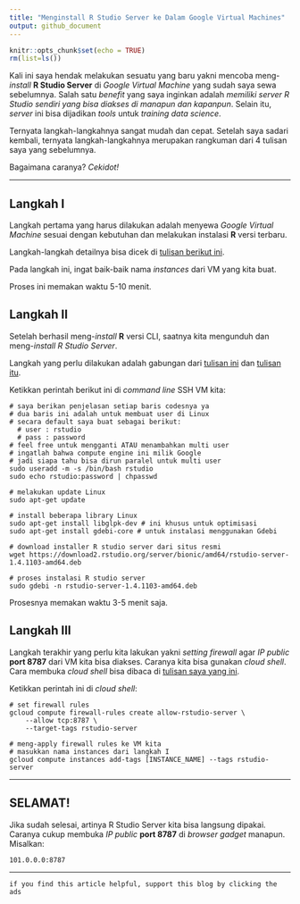 ```yaml
---
title: "Menginstall R Studio Server ke Dalam Google Virtual Machines"
output: github_document
---
```


```r
knitr::opts_chunk$set(echo = TRUE)
rm(list=ls())
```

Kali ini saya hendak melakukan sesuatu yang baru yakni mencoba meng-_install_ __R Studio Server__ di _Google Virtual Machine_ yang sudah saya sewa sebelumnya. Salah satu _benefit_ yang saya inginkan adalah _memiliki server R Studio sendiri yang bisa diakses di manapun dan kapanpun_. Selain itu, _server_ ini bisa dijadikan _tools_ untuk _training data science_.

Ternyata langkah-langkahnya sangat mudah dan cepat. Setelah saya sadari kembali, ternyata langkah-langkahnya merupakan rangkuman dari 4 tulisan saya yang sebelumnya.

Bagaimana caranya? _Cekidot!_

---

## Langkah I

Langkah pertama yang harus dilakukan adalah menyewa _Google Virtual Machine_ sesuai dengan kebutuhan dan melakukan instalasi __R__ versi terbaru.

Langkah-langkah detailnya bisa dicek di [tulisan berikut ini](https://ikanx101.com/blog/vm-cloud/).

Pada langkah ini, ingat baik-baik nama _instances_ dari VM yang kita buat. 

Proses ini memakan waktu 5-10 menit.

## Langkah II

Setelah berhasil meng-_install_ __R__ versi CLI, saatnya kita mengunduh dan meng-_install_ _R Studio Server_.

Langkah yang perlu dilakukan adalah gabungan dari [tulisan ini](https://ikanx101.com/blog/rstudio-server/) dan [tulisan itu](https://ikanx101.com/blog/r-server-colab/).

Ketikkan perintah berikut ini di _command line_ SSH VM kita:

```
# saya berikan penjelasan setiap baris codesnya ya
# dua baris ini adalah untuk membuat user di Linux
# secara default saya buat sebagai berikut:
  # user : rstudio
  # pass : password
# feel free untuk mengganti ATAU menambahkan multi user
# ingatlah bahwa compute engine ini milik Google
# jadi siapa tahu bisa dirun paralel untuk multi user
sudo useradd -m -s /bin/bash rstudio
sudo echo rstudio:password | chpasswd

# melakukan update Linux
sudo apt-get update

# install beberapa library Linux
sudo apt-get install libglpk-dev # ini khusus untuk optimisasi
sudo apt-get install gdebi-core # untuk instalasi menggunakan Gdebi

# download installer R studio server dari situs resmi
wget https://download2.rstudio.org/server/bionic/amd64/rstudio-server-1.4.1103-amd64.deb

# proses instalasi R studio server
sudo gdebi -n rstudio-server-1.4.1103-amd64.deb
```

Prosesnya memakan waktu 3-5 menit saja.

## Langkah III

Langkah terakhir yang perlu kita lakukan yakni _setting firewall_ agar _IP public_ __port 8787__ dari VM kita bisa diakses. Caranya kita bisa gunakan _cloud shell_. Cara membuka _cloud shell_ bisa dibaca di [tulisan saya yang ini](https://ikanx101.com/blog/cloud-shell/).

Ketikkan perintah ini di _cloud shell_:

```
# set firewall rules
gcloud compute firewall-rules create allow-rstudio-server \
    --allow tcp:8787 \
    --target-tags rstudio-server
    
# meng-apply firewall rules ke VM kita
# masukkan nama instances dari langkah I
gcloud compute instances add-tags [INSTANCE_NAME] --tags rstudio-server
```

---

## SELAMAT!

Jika sudah selesai, artinya R Studio Server kita bisa langsung dipakai. Caranya cukup membuka _IP public_ __port 8787__ di _browser_ _gadget_ manapun. Misalkan:

`101.0.0.0:8787`

---

`if you find this article helpful, support this blog by clicking the ads`